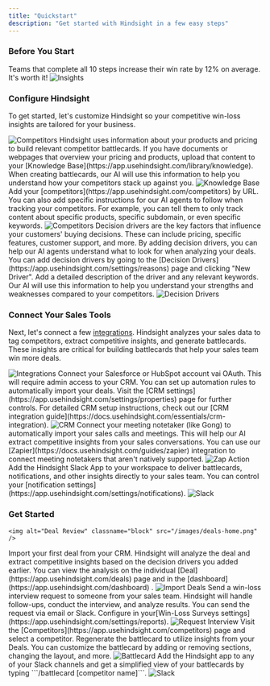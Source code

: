 ```yaml
---
title: "Quickstart"
description: "Get started with Hindsight in a few easy steps"
---
```


### Before You Start
Teams that complete all 10 steps increase their win rate by 12% on average. It's worth it!
  <img alt="Insights" classname="block" src="/images/win-loss-dashboard.png" />

### Configure Hindsight
To get started, let's customize Hindsight so your competitive win-loss insights are tailored for your business.

<img alt="Competitors" classname="block" src="/images/competitors.png" />


<AccordionGroup>
<Accordion icon="book" title="Add Your Pricing and Product Details">
  Hindsight uses information about your products and pricing to build relevant competitor battlecards.
  If you have documents or webpages that overview your pricing and products, upload that content to your [Knowledge Base](https://app.usehindsight.com/library/knowledge).
  When creating battlecards, our AI will use this information to help you understand how your competitors stack up against you.
  <img alt="Knowledge Base" classname="block" src="/images/knowledge-base-upload.png" />
  </Accordion>
  <Accordion icon="globe-pointer" title="Add Competitors">
   Add your [competitors](https://app.usehindsight.com/competitors) by URL. You can also add specific instructions for our AI agents to follow when tracking your competitors. For example, you can tell them to only track content about specific products, specific subdomain, or even specific keywords.
    <img alt="Competitors" classname="block" src="/images/competitors-add.png" />
  </Accordion>
  <Accordion icon="tags" title="Add Decision Drivers">
    Decision drivers are the key factors that influence your customers' buying decisions. These can include pricing, specific features, customer support, and more. By adding decision drivers, you can help our AI agents understand what to look for when analyzing your deals.
    You can add decision drivers by going to the [Decision Drivers](https://app.usehindsight.com/settings/reasons) page and clicking "New Driver". Add a detailed description of the driver and any relevant keywords. Our AI will use this information to help you understand your strengths and weaknesses compared to your competitors.
    <img alt="Decision Drivers" classname="block" src="/images/decision-drivers.png" />
  </Accordion>
</AccordionGroup>

### Connect Your Sales Tools
Next, let's connect a few [integrations](https://app.usehindsight.com/settings/integrations). Hindsight analyzes your sales data to tag competitors, extract competitive insights, and generate battlecards.
These insights are critical for building battlecards that help your sales team win more deals.

<img alt="Integrations" classname="block" src="/images/integrations.png" />

<AccordionGroup>
<Accordion icon="salesforce" title="Connect Your CRM">
  Connect your Salesforce or HubSpot account vai OAuth. This will require admin access to your CRM. You can set up automation rules to automatically import your deals. Visit the [CRM settings](https://app.usehindsight.com/settings/properties) page for further controls. For detailed CRM setup instructions, check out our [CRM integration guide](https://docs.usehindsight.com/essentials/crm-integration).
  <img alt="CRM" classname="block" src="/images/crm-settings.png" />
</Accordion>
<Accordion icon="microphone" title="Connect Your Meeting Notetaker">
  Connect your meeting notetaker (like Gong) to automatically import your sales calls and meetings. This will help our AI extract competitive insights from your sales conversations. You can use our [Zapier](https://docs.usehindsight.com/guides/zapier) integration to connect meeting notetakers that aren't natively supported.
  <img alt="Zap Action" classname="block" src="/images/zap-overview.png" />
</Accordion>
<Accordion icon="slack" title="Connect Slack">
  Add the Hindsight Slack App to your workspace to deliver battlecards, notifications, and other insights directly to your sales team. You can control your [notification settings](https://app.usehindsight.com/settings/notifications).
  <img alt="Slack" classname="block" src="/images/slack-app.png" />

</Accordion>
</AccordionGroup>



### Get Started
    <img alt="Deal Review" classname="block" src="/images/deals-home.png" />

 <AccordionGroup>
<Accordion icon="salesforce" title="Import and Analyze Your First Deal">
  Import your first deal from your CRM. Hindsight will analyze the deal and extract competitive insights based on the decision drivers you added earlier. You can view the analysis on the individual [Deal](https://app.usehindsight.com/deals) page and in the [dashboard](https://app.usehindsight.com/dashboard) .
  <img alt="Import Deals" classname="block" src="/images/deals-add.png" />
</Accordion>
<Accordion icon="users-viewfinder" title="Send Interview Request">
  Send a win-loss interview request to someone from your sales team. Hindsight will handle follow-ups, conduct the interview, and analyze results. You can send the request via email or Slack. Configure in your[Win-Loss Surveys settings](https://app.usehindsight.com/settings/reports).
  <img alt="Request Interview" classname="block" src="/images/request-feedback.png" />
</Accordion>
<Accordion icon="crosshairs-simple" title="Create Battlecard">
  Visit the [Competitors](https://app.usehindsight.com/competitors) page and select a competitor. Regenerate the battlecard to utilize insights from your Deals. You can customize the battlecard by adding or removing sections, changing the layout, and more.
  <img alt="Battlecard" classname="block" src="/images/battlecard.png" />
</Accordion>
<Accordion icon="slack" title="Share in Slack">
  Add the Hindsight app to any of your Slack channels and get a simplified view of your battlecards by typing ```/battlecard [competitor name]```.
  <img alt="Slack" classname="block" src="/images/slack-app.png" />

</Accordion>
</AccordionGroup>

